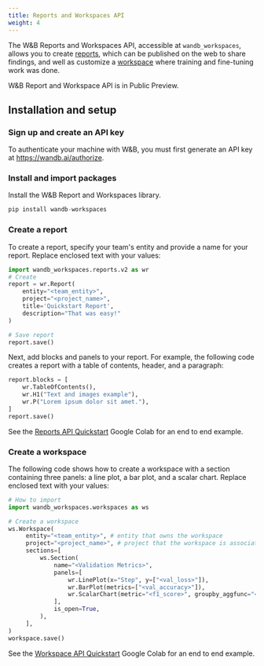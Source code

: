 ```yaml
---
title: Reports and Workspaces API
weight: 4
---
```


The W&B Reports and Workspaces API, accessible at `wandb_workspaces`, allows you to create [reports](/guides/reports/), which can be published on the web to share findings, and well as customize a [workspace](/guides/app/features/cascade-settings/) where training and fine-tuning work was done. 


<Card title="View the source code" href="https://github.com/wandb/wandb-workspaces/blob/main/wandb_workspaces/" icon="github"/>

<Note>
W&B Report and Workspace API is in Public Preview.
</Note>

## Installation and setup

### Sign up and create an API key

To authenticate your machine with W&B, you must first generate an API key at https://wandb.ai/authorize.

### Install and import packages

Install the W&B Report and Workspaces library.

```python
pip install wandb-workspaces
```

### Create a report

To create a report, specify your team's entity and provide a name for your report. Replace enclosed text with your values:

```python
import wandb_workspaces.reports.v2 as wr 
# Create
report = wr.Report(
    entity="<team_entity>",
    project="<project_name>",
    title='Quickstart Report',
    description="That was easy!"
)

# Save report
report.save()
```

Next, add blocks and panels to your report. For example, the following code creates a report with a table of contents, header, and a paragraph:

```python
report.blocks = [
    wr.TableOfContents(),
    wr.H1("Text and images example"),
    wr.P("Lorem ipsum dolor sit amet."),
]
report.save()
```

See the [Reports API Quickstart](https://colab.research.google.com/github/wandb/examples/blob/master/colabs/intro/Report_API_Quickstart.ipynb) Google Colab for an end to end example.

### Create a workspace

The following code shows how to create a workspace with a section containing three panels: a line plot, a bar plot, and a scalar chart. Replace enclosed text with your values:

```python
# How to import
import wandb_workspaces.workspaces as ws

# Create a workspace
ws.Workspace(
     entity="<team_entity>", # entity that owns the workspace
     project="<project_name>", # project that the workspace is associated with
     sections=[
         ws.Section(
             name="<Validation Metrics>",
             panels=[
                 wr.LinePlot(x="Step", y=["<val_loss>"]),
                 wr.BarPlot(metrics=["<val_accuracy>"]),
                 wr.ScalarChart(metric="<f1_score>", groupby_aggfunc="<mean>"),
             ],
             is_open=True,
         ),
     ],
)
workspace.save()
```

See the [Workspace API Quickstart](https://colab.research.google.com/github/wandb/wandb-workspaces/blob/Update-wandb-workspaces-tuturial/Workspace_tutorial.ipynb#scrollTo=MmxL0wjvrNtQ) Google Colab for an end to end example.
